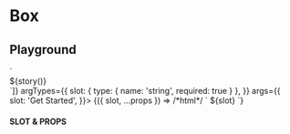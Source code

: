 
# Box

<Meta title="Components/Box" />

## Playground

<Canvas withToolbar={true}>
  <Story
    name="Playground"
    decorators={[story => `<div class="flex items-center justify-center w-full p-10">${story()}</div>`]}
    argTypes={{
      slot: {
        type: { name: 'string', required: true }
      },
    }}
    args={{
      slot: 'Get Started',
    }}>
    {({ slot, ...props }) => /*html*/ `
      <ui-box>
        ${slot}
      </ui-box>
    `}
  </Story>
</Canvas>

#### SLOT & PROPS

<ArgsTable story="Playground" />
